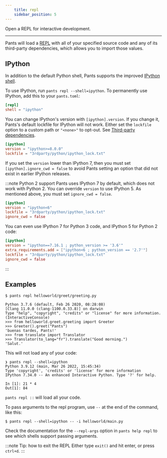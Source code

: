 ```yaml
---
    title: repl
    sidebar_position: 5
---
```


Open a REPL for interactive development.

---

Pants will load a [REPL](https://en.wikipedia.org/wiki/REPL) with all of your specified source code and any of its third-party dependencies, which allows you to import those values.

## IPython

In addition to the default Python shell, Pants supports the improved [IPython shell](https://ipython.org).

To use IPython, run `pants repl --shell=ipython`. To permanently use IPython, add this to your `pants.toml`:

```toml title="pants.toml"
[repl]
shell = "ipython"
```

You can change IPython's version with `[ipython].version`. If you change it, Pants's default lockfile for IPython will not work. Either set the `lockfile` option to a custom path or `"<none>"` to opt-out. See [Third-party dependencies](../python-overview/third-party-dependencies.mdx#tool-lockfiles).

```toml title="pants.toml"
[ipython]
version = "ipython>=8.0.0"
lockfile = "3rdparty/python/ipython_lock.txt"
```

If you set the `version` lower than IPython 7, then you must set `[ipython].ignore_cwd = false` to avoid Pants setting an option that did not exist in earlier IPython releases.

:::note Python 2 support
Pants uses IPython 7 by default, which does not work with Python 2. You can override `version` to use IPython 5. As mentioned above, you must set `ignore_cwd = false`.

```toml
[ipython]
version = "ipython<6"
lockfile = "3rdparty/python/ipython_lock.txt"
ignore_cwd = false
```

You can even use IPython 7 for Python 3 code, and IPython 5 for Python 2 code:

```toml
[ipython]
version = "ipython==7.16.1 ; python_version >= '3.6'"
extra_requirements.add = ["ipython<6 ; python_version == '2.7'"]
lockfile = "3rdparty/python/ipython_lock.txt"
ignore_cwd = false
```

:::

## Examples

```text title="Shell"
$ pants repl helloworld/greet/greeting.py

Python 3.7.6 (default, Feb 26 2020, 08:28:08)
[Clang 11.0.0 (clang-1100.0.33.8)] on darwin
Type "help", "copyright", "credits" or "license" for more information.
(InteractiveConsole)
>>> from helloworld.greet.greeting import Greeter
>>> Greeter().greet("Pants")
'buenas tardes, Pants!'
>>> from translate import Translator
>>> Translator(to_lang="fr").translate("Good morning.")
'Salut.'
```

This will not load any of your code:

```text title="Shell"
❯ pants repl --shell=ipython
Python 3.9.12 (main, Mar 26 2022, 15:45:34)
Type 'copyright', 'credits' or 'license' for more information
IPython 7.34.0 -- An enhanced Interactive Python. Type '?' for help.

In [1]: 21 * 4
Out[1]: 84
```

`pants repl ::` will load all your code.

To pass arguments to the repl program, use `--` at the end of the command, like this:

```text title="Shell"
$ pants repl --shell=ipython -- -i helloworld/main.py
```

Check the documentation for the `--repl-args` option in `pants help repl` to see which shells support passing arguments.

:::note Tip: how to exit the REPL
Either type `exit()` and hit enter, or press `ctrl+d`.
:::

